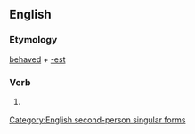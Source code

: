 ==English==

===Etymology===
[[behaved]] + [[-est]]

===Verb===
{{en-verb form}}

# {{archaic}} {{form of|Second-person singular past form|behave}}

[[Category:English second-person singular forms]]